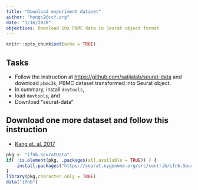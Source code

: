 ```yaml
---
title: "Download experiment dataset"
author: "hongc2@ccf.org"
date: "1/16/2020"
objectives: Download 10x PBMC data in Seurat object format
---
```


```r
knitr::opts_chunk$set(echo = TRUE)
```
## Tasks
- Follow the instruction at [https://github.com/satijalab/seurat-data](https://github.com/satijalab/seurat-data) and download `pbmc3k`, PBMC dataset transformed into Seurat object.
- In summary, install `devtools`,
- load `devtools`, and
- Download "seurat-data"

## Download one more dataset and follow this instruction
- [Kang et. al. 2017](https://www.nature.com/articles/nbt.4042)

```r
pkg <- "ifnb.SeuratData"
if( !is.element(pkg, .packages(all.available = TRUE)) ) {
	install.packages("https://seurat.nygenome.org/src/contrib/ifnb.SeuratData_3.0.0.tar.gz", repos = NULL, type = "source")
}
library(pkg,character.only = TRUE)
data("ifnb")
```
